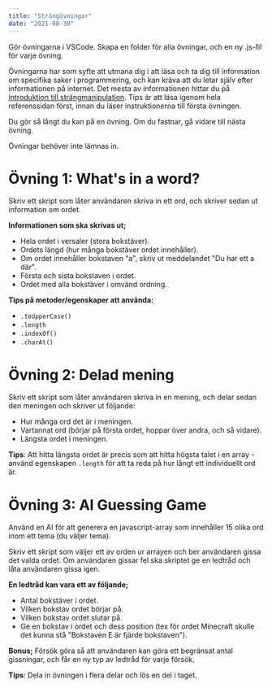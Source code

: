 ```yaml
---
title: "Strängövningar"
date: "2021-08-30"
---
```


Gör övningarna i VSCode. Skapa en folder för alla övningar, och en ny .js-fil för varje övning.

Övningarna har som syfte att utmana dig i att läsa och ta dig till information om specifika saker i programmering, och kan kräva att du letar själv efter informationen på internet.
Det mesta av informationen hittar du på [Introduktion till strängmanipulation](https://tektal.netlify.app/prog1/strängar/intro).
Tips är att läsa igenom hela referenssidan först, innan du läser instruktionerna till första övningen.

Du gör så långt du kan på en övning. Om du fastnar, gå vidare till nästa övning.

Övningar behöver inte lämnas in.

# Övning 1: What's in a word?
Skriv ett skript som låter användaren skriva in ett ord, och skriver sedan ut information om ordet.

**Informationen som ska skrivas ut;**
- Hela ordet i versaler (stora bokstäver).
- Ordets längd (hur många bokstäver ordet innehåller).
- Om ordet innehåller bokstaven "a", skriv ut meddelandet "Du har ett a där".
- Första och sista bokstaven i ordet.
- Ordet med alla bokstäver i omvänd ordning.

**Tips på metoder/egenskaper att använda:**
- `.toUpperCase()`
- `.length`
- `.indexOf()`
- `.charAt()`

# Övning 2: Delad mening
Skriv ett skript som låter användaren skriva in en mening, och delar sedan den meningen och skriver ut följande:
- Hur många ord det är i meningen.
- Vartannat ord (börjar på första ordet, hoppar över andra, och så vidare).
- Längsta ordet i meningen.

**Tips**: Att hitta längsta ordet är precis som att hitta högsta talet i en array - använd egenskapen `.length` för att ta reda på hur långt ett individuellt ord är.

# Övning 3: AI Guessing Game
Använd en AI för att generera en javascript-array som innehåller 15 olika ord inom ett tema (du väljer tema).

Skriv ett skript som väljer ett av orden ur arrayen och ber användaren gissa det valda ordet. Om användaren gissar fel ska skriptet ge en ledtråd och låta användaren gissa igen.

**En ledtråd kan vara ett av följande;**
- Antal bokstäver i ordet.
- Vilken bokstav ordet börjar på.
- Vilken bokstav ordet slutar på.
- Ge en bokstav i ordet och dess position (tex för ordet Minecraft skulle det kunna stå "Bokstaven E är fjärde bokstaven").

**Bonus;** Försök göra så att användaren kan göra ett begränsat antal gissningar, och får en ny typ av ledtråd för varje försök.

**Tips**: Dela in övningen i flera delar och lös en del i taget.